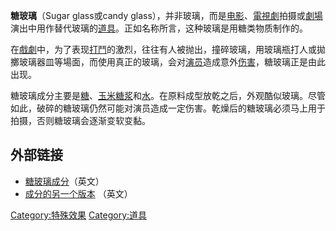 '''糖玻璃'''（Sugar glass或candy glass），并非玻璃，而是[[电影|电影]]、[[電視劇|電視劇]]拍摄或[[劇場|劇場]]演出中用作替代玻璃的[[道具|道具]]。正如名称所言，这种玻璃是用糖类物质制作的。

在[[戲劇|戲劇]]中，为了表现[[暴力|打鬥]]的激烈，往往有人被抛出，撞碎玻璃，用玻璃瓶打人或拋擲玻璃器皿等場面，而使用真正的玻璃，会对[[演员|演员]]造成意外[[受伤|伤害]]，糖玻璃正是由此出现。

糖玻璃成分主要是[[糖|糖]]、[[玉米糖浆|玉米糖浆]]和[[水|水]]。在原料成型放乾之后，外观酷似玻璃。尽管如此，破碎的糖玻璃仍然可能对演员造成一定伤害。乾燥后的糖玻璃必须马上用于拍摄，否则糖玻璃会逐渐变软变黏。

== 外部链接 ==
* [https://www.webcitation.org/query?id=1256472581020158&url=www.geocities.com/Hollywood/Lot/9373/SCREAM/glass.html 糖玻璃成分]（英文）
* [http://www.angelfire.com/movies/nobudgetsfx/candyglass.html 成分的另一个版本] {{Wayback|url=http://www.angelfire.com/movies/nobudgetsfx/candyglass.html |date=20070714132534 }} （英文）
{{film-stub}}

[[Category:特殊效果|Category:特殊效果]]
[[Category:道具|Category:道具]]
